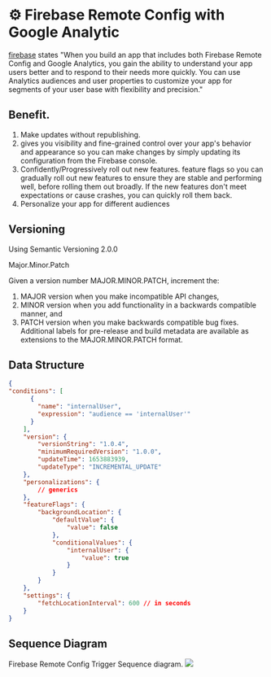 # ⚙️ Firebase Remote Config with Google Analytic

[firebase](https://firebase.google.com/docs/remote-config/config-analytics) states "When you build an app that includes both Firebase Remote Config and Google Analytics, you gain the ability to understand your app users better and to respond to their needs more quickly. You can use Analytics audiences and user properties to customize your app for segments of your user base with flexibility and precision."

## Benefit.

1. Make updates without republishing.
2. gives you visibility and fine-grained control over your app's behavior and appearance so you can make changes by simply updating its configuration from the Firebase console.
3. Confidently/Progressively roll out new features. feature flags so you can gradually roll out new features to ensure they are stable and performing well, before rolling them out broadly. If the new features don't meet expectations or cause crashes, you can quickly roll them back.
4. Personalize your app for different audiences

## Versioning

Using Semantic Versioning 2.0.0

Major.Minor.Patch

Given a version number MAJOR.MINOR.PATCH, increment the:

1. MAJOR version when you make incompatible API changes,
2. MINOR version when you add functionality in a backwards compatible manner, and
3. PATCH version when you make backwards compatible bug fixes.
Additional labels for pre-release and build metadata are available as extensions to the MAJOR.MINOR.PATCH format.

## Data Structure

```json
{
"conditions": [
      {
        "name": "internalUser",
        "expression": "audience == 'internalUser'"
      }
    ],
    "version": {
        "versionString": "1.0.4",
        "minimumRequiredVersion": "1.0.0",
        "updateTime": 1653883939,
        "updateType": "INCREMENTAL_UPDATE"
    },
    "personalizations": {
        // generics 
    },
    "featureFlags": {
        "backgroundLocation": {
            "defaultValue": {
                "value": false
            },
            "conditionalValues": {
                "internalUser": {
                    "value": true
                }
            }
        }
    },
    "settings": {
        "fetchLocationInterval": 600 // in seconds
    }
}
```

## Sequence Diagram

Firebase Remote Config Trigger Sequence diagram.
<Image src="https://user-images.githubusercontent.com/56130955/170933760-bc6e3a09-2fe0-4c9f-9e2f-a027c7f7b5af.png" zoom/>
